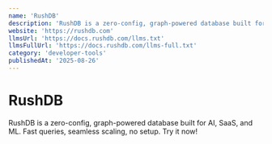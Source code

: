 ```yaml
---
name: 'RushDB'
description: 'RushDB is a zero-config, graph-powered database built for AI, SaaS, and ML. Fast queries, seamless scaling, no setup. Try it now!'
website: 'https://rushdb.com'
llmsUrl: 'https://docs.rushdb.com/llms.txt'
llmsFullUrl: 'https://docs.rushdb.com/llms-full.txt'
category: 'developer-tools'
publishedAt: '2025-08-26'
---
```


# RushDB

RushDB is a zero-config, graph-powered database built for AI, SaaS, and ML. Fast queries, seamless scaling, no setup. Try it now!
